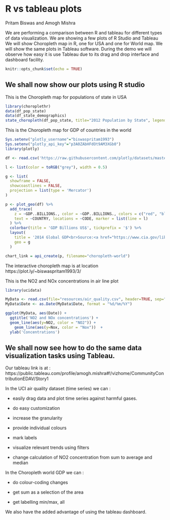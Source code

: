 # R vs tableau plots

Pritam Biswas and Amogh Mishra


We are performing a comparison between R and tableau for different types of data visualization. We are showing a few plots of R Studio and Tableau
We will show Choropleth map in R, one for USA and one for World map. We will show the same plots in Tableau software. During the demo we will observe how easy it is use Tableau due to its drag and drop interface and dashboard facility.
```{r setup, include=FALSE}
knitr::opts_chunk$set(echo = TRUE)
```
## We shall now show our plots using R studio
This is the Choropleth map for populations of state in USA
```{r comment=NA}
library(choroplethr)
data(df_pop_state)
data(df_state_demographics)
state_choropleth(df_pop_state, title="2012 Population by State", legend="Population")
```

This is the Choropleth map for GDP of countries in the world
```{r comment=NA}
Sys.setenv("plotly_username"="biswaspritam1993")
Sys.setenv("plotly_api_key"="p3A0ZAbHFdOt9AM3XGb0")
library(plotly)

df <- read.csv('https://raw.githubusercontent.com/plotly/datasets/master/2014_world_gdp_with_codes.csv')

l <- list(color = toRGB("grey"), width = 0.5)

g <- list(
  showframe = FALSE,
  showcoastlines = FALSE,
  projection = list(type = 'Mercator')
)

p <- plot_geo(df) %>%
  add_trace(
    z = ~GDP..BILLIONS., color = ~GDP..BILLIONS., colors = c("red", "blue", "yellow", "green"),
    text = ~COUNTRY, locations = ~CODE, marker = list(line = l)
  ) %>%
  colorbar(title = 'GDP Billions US$', tickprefix = '$') %>%
  layout(
    title = '2014 Global GDP<br>Source:<a href="https://www.cia.gov/library/publications/the-world-factbook/fields/2195.html">CIA World Factbook</a>',
    geo = g
  )

chart_link = api_create(p, filename="choropleth-world")
```

The interactive choropleth map is at location https://plot.ly/~biswaspritam1993/3/

This is the NO2 and NOx concentrations in air line plot
```{r comment=NA}
library(ucidata)

MyData <- read.csv(file="resources/air_quality.csv", header=TRUE, sep=",")
MyData$Date <- as.Date(MyData$Date, format = "%d/%m/%Y")

ggplot(MyData, aes(Date)) +
  ggtitle('NO2 and NOx concentrations') +
  geom_line(aes(y=NO2, color = "NO2")) +
    geom_line(aes(y=Nox, color = "Nox"))  +
  ylab('Concentrations')

```

## We shall now see how to do the same data visualization tasks using Tableau.

Our tableau link is at : https://public.tableau.com/profile/amogh.mishra#!/vizhome/CommunityContributionEDAV/Story1

In the UCI air quality dataset (time series) we can :

- easily drag data and plot time series against harmful gases.

- do easy customization

- increase the granularity

- provide individual colours

- mark labels

- visualize relevant trends using filters

- change calculation of NO2 concentration from sum to average and median


In the Choropleth world GDP we can :

- do colour-coding changes

- get sum as a selection of the area

- get labelling min/max, all


We also have the added advantage of using the tableau dashboard.


